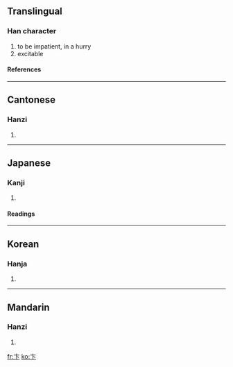 ==Translingual==
===Han character===
{{Han char|rn=25|rad=卜|as=02|sn=4|four=0023<sub>0</sub>|canj=卜卜 (YY)}}
# to be impatient, in a hurry
# excitable
====References====
{{Han ref|kx=0157.280|dkj=02778|dj=0361.170|hdz=10092.030|uh=535E|ud=21342|bh=A4CB|bd=42187}}
----
==Cantonese==
===Hanzi===
{{yue-hanzi|jyut=|y=bin6}}
# {{defn|Cantonese}}
----
==Japanese==
===Kanji===
{{ja-kanji|grade=|rs=卜02}}
# {{defn|Japanese}} 
====Readings====
{{ja-readings|on=[[へん]] (hen), [[はん]] (han), [[べん]] (ben)|kun=[[のり]] (nori)}}
----
==Korean==
===Hanja===
{{ko-hanja|hangeul=변|rv=byeon|mr=pyŏn}}
# {{defn|Korean}}
----
==Mandarin==
===Hanzi===
{{cmn-hanzi|pin=[[biàn]] ([[bian4]])|wg=pien<sup>4</sup>}}
# {{defn|Mandarin}}

[[fr:卞]]
[[ko:卞]]